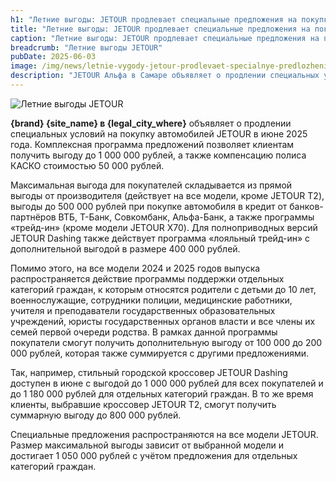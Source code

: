 ```yaml
---
h1: "Летние выгоды: JETOUR продлевает специальные предложения на покупку автомобилей в июне"
title: "Летние выгоды: JETOUR продлевает специальные предложения на покупку автомобилей в июне"
caption: "Летние выгоды: JETOUR продлевает специальные предложения на покупку автомобилей в июне"
breadcrumb: "Летние выгоды JETOUR"
pubDate: 2025-06-03
image: /img/news/letnie-vygody-jetour-prodlevaet-specialnye-predlozheniya-na-pokupku-avtomobilej-v-iyune/thumb.webp
description: "JETOUR Альфа в Самаре объявляет о продлении специальных условий на покупку автомобилей JETOUR в июне 2025 года. Комплексная программа предложений позволяет клиентам получить выгоду до 1 000 000 рублей, а также компенсацию полиса КАСКО стоимостью 50 000 рублей."
---
```




<img src="/img/news/letnie-vygody-jetour-prodlevaet-specialnye-predlozheniya-na-pokupku-avtomobilej-v-iyune/letnie-vygody-jetour_1920x1080.webp" class="mb-10" alt="Летние выгоды JETOUR" />

<b>{brand} {site_name} в {legal_city_where}</b> объявляет о продлении специальных условий на покупку автомобилей JETOUR в июне 2025 года. Комплексная программа предложений позволяет клиентам получить выгоду до 1 000 000 рублей, а также компенсацию полиса КАСКО стоимостью 50 000 рублей.

Максимальная выгода для покупателей складывается из прямой выгоды от производителя (действует на все модели, кроме JETOUR T2), выгоды до 500 000 рублей при покупке автомобиля в кредит от банков-партнёров ВТБ, T-Банк, Совкомбанк, Альфа-Банк, а также программы «трейд-ин» (кроме модели JETOUR X70). Для полноприводных версий JETOUR Dashing также действует программа «лояльный трейд-ин» с дополнительной выгодой в размере 400 000 рублей.

Помимо этого, на все модели 2024 и 2025 годов выпуска распространяется действие программы поддержки отдельных категорий граждан, к которым относятся родители с детьми до 10 лет, военнослужащие, сотрудники полиции, медицинские работники, учителя и преподаватели государственных образовательных учреждений, юристы государственных органов власти и все члены их семей первой очереди родства. В рамках данной программы покупатели смогут получить дополнительную выгоду от 100 000 до 200 000 рублей, которая также суммируется с другими предложениями.

Так, например, стильный городской кроссовер JETOUR Dashing доступен в июне с выгодой до 1 000 000 рублей для всех покупателей и до 1 180 000 рублей для отдельных категорий граждан. В то же время клиенты, выбравшие кроссовер JETOUR T2, смогут получить суммарную выгоду до 800 000 рублей.

Специальные предложения распространяются на все модели JETOUR. Размер максимальной выгоды зависит от выбранной модели и достигает 1 050 000 рублей с учётом предложения для отдельных категорий граждан.

<SpecialSalonsInfo dataFormName="Узнать подробнее. Летние выгоды JETOUR в июне" />